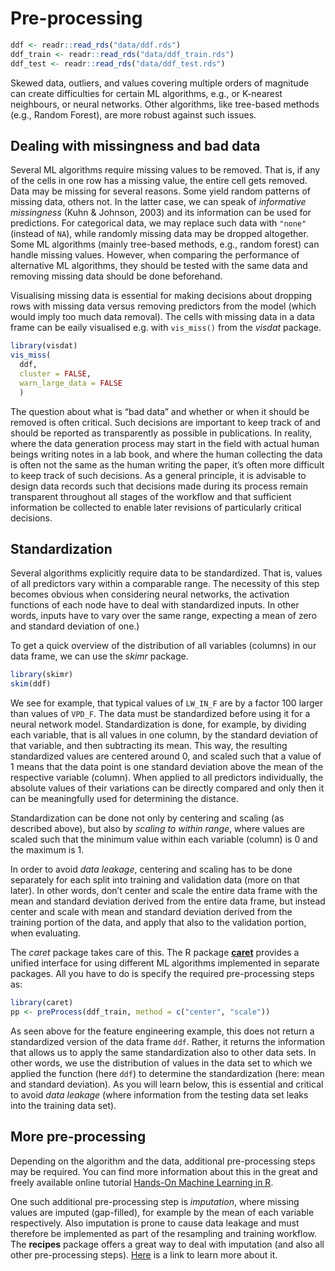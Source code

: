 # Pre-processing {#preprocessing}

```r
ddf <- readr::read_rds("data/ddf.rds")
ddf_train <- readr::read_rds("data/ddf_train.rds")
ddf_test <- readr::read_rds("data/ddf_test.rds")
```

Skewed data, outliers, and values covering multiple orders of magnitude can create difficulties for certain ML algorithms, e.g., or K-nearest neighbours, or neural networks. Other algorithms, like tree-based methods (e.g., Random Forest), are more robust against such issues. 


## Dealing with missingness and bad data

Several ML algorithms require missing values to be removed. That is, if any of the cells in one row has a missing value, the entire cell gets removed. Data may be missing for several reasons. Some yield random patterns of missing data, others not. In the latter case, we can speak of *informative missingness* (Kuhn & Johnson, 2003) and its information can be used for predictions. For categorical data, we may replace such data with `"none"` (instead of `NA`), while randomly missing data may be dropped altogether. Some ML algorithms (mainly tree-based methods, e.g., random forest) can handle missing values. However, when comparing the performance of alternative ML algorithms, they should be tested with the same data and removing missing data should be done beforehand.

Visualising missing data is essential for making decisions about dropping rows with missing data versus removing predictors from the model (which would imply too much data removal). The cells with missing data in a data frame can be eaily visualised e.g. with `vis_miss()` from the *visdat* package.

```r
library(visdat)
vis_miss(
  ddf,
  cluster = FALSE, 
  warn_large_data = FALSE
  )
```

The question about what is "bad data" and whether or when it should be removed is often critical. Such decisions are important to keep track of and should be reported as transparently as possible in publications. In reality, where the data generation process may start in the field with actual human beings writing notes in a lab book, and where the human collecting the data is often not the same as the human writing the paper, it's often more difficult to keep track of such decisions. As a general principle, it is advisable to design data records such that decisions made during its process remain transparent throughout all stages of the workflow and that sufficient information be collected to enable later revisions of particularly critical decisions.


## Standardization

Several algorithms explicitly require data to be standardized. That is, values of all predictors vary within a comparable range. The necessity of this step becomes obvious when considering neural networks, the activation functions of each node have to deal with standardized inputs. In other words, inputs have to vary over the same range, expecting a mean of zero and standard deviation of one.)

To get a quick overview of the distribution of all variables (columns) in our data frame, we can use the *skimr* package.

```r
library(skimr)
skim(ddf)
```

We see for example, that typical values of `LW_IN_F` are by a factor 100 larger than values of `VPD_F`. The data must be standardized before using it for a neural network model. Standardization is done, for example, by dividing each variable, that is all values in one column, by the standard deviation of that variable, and then subtracting its mean. This way, the resulting standardized values are centered around 0, and scaled such that a value of 1 means that the data point is one standard deviation above the mean of the respective variable (column). When applied to all predictors individually, the absolute values of their variations can be directly compared and only then it can be meaningfully used for determining the distance.

Standardization can be done not only by centering and scaling (as described above), but also by *scaling to within range*, where values are scaled such that the minimum value within each variable (column) is 0 and the maximum is 1.

In order to avoid *data leakage*, centering and scaling has to be done separately for each split into training and validation data (more on that later). In other words, don't center and scale the entire data frame with the mean and standard deviation derived from the entire data frame, but instead center and scale with mean and standard deviation derived from the training portion of the data, and apply that also to the validation portion, when evaluating.

The *caret* package takes care of this. The R package [**caret**](https://topepo.github.io/caret/) provides a unified interface for using different ML algorithms implemented in separate packages. All you have to do is specify the required pre-processing steps as:

```r
library(caret)
pp <- preProcess(ddf_train, method = c("center", "scale"))
```

As seen above for the feature engineering example, this does not return a standardized version of the data frame `ddf`. Rather, it returns the information that allows us to apply the same standardization also to other data sets. In other words, we use the distribution of values in the data set to which we applied the function (here `ddf`) to determine the standardization (here: mean and standard deviation). As you will learn below, this is essential and critical to avoid *data leakage* (where information from the testing data set leaks into the training data set).

## More pre-processing 

Depending on the algorithm and the data, additional pre-processing steps may be required. You can find more information about this in the great and freely available online tutorial [Hands-On Machine Learning in R](https://bradleyboehmke.github.io/HOML/engineering.html#target-engineering).

One such additional pre-processing step is *imputation*, where missing values are imputed (gap-filled), for example by the mean of each variable respectively. Also imputation is prone to cause data leakage and must therefore be implemented as part of the resampling and training workflow. The **recipes** package offers a great way to deal with imputation (and also all other pre-processing steps). [Here](https://bradleyboehmke.github.io/HOML/engineering.html#impute) is a link to learn more about it.
